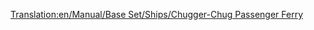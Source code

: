[[Translation:en/Manual/Base Set/Ships/Chugger-Chug Passenger Ferry]]
{{en/Manual/Base Set/Ships/Ships|Cost=£18,279 ($36.558)
|Speed=32 kph (20 mph)
|Annual=£1,476 ($2.952)
|Designed=1946 	
|Lifespan=30 years
|Capacity=100 Passengers
|Description= The Chugger-Chug Passenger Ferry is the first available ferry in Toyland. It is created for a slow passenger transport over long distances
|Real-life=Fictional.
}}